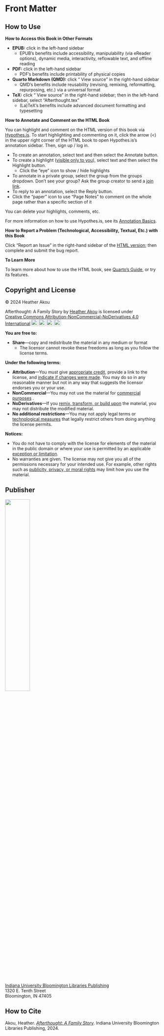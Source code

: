 # Front Matter 

## How to Use

::: {.content-visible unless-format="pdf" unless-format="epub"}

**How to Access this Book in Other Formats**

- **EPUB:** click <i class="bi bi-download"></i> in the left-hand sidebar
    - EPUB's benefits include accessibility, manipulability (via eReader options), dynamic media, interactivity, reflowable text, and offline reading
- **PDF:** click <i class="bi bi-download"></i> in the left-hand sidebar
    - PDF's benefits include printability of physical copies
- **Quarto Markdown (QMD):** click "<i class="bi bi-github"></i> View source" in the right-hand sidebar
    - QMD's benefits include reusability (revising, remixing, reformatting, repurposing, etc.) via a universal format
- **TeX:** click "<i class="bi bi-github"></i> View source" in the right-hand sidebar; then in the left-hand sidebar, select "Afterthought.tex"
    - (La)TeX's benefits include advanced document formatting and typesetting 

**How to Annotate and Comment on the HTML Book**

You can highlight and comment on the HTML version of this book via [Hypothes.is](https://web.hypothes.is/). To start highlighting and commenting on it, click the arrow (<) in the upper right corner of the HTML book to open Hypothes.is's annotation sidebar. Then, sign up / log in. 

- To create an annotation, select text and then select the Annotate button.
- To create a highlight ([visible only to you](https://web.hypothes.is/help/why-are-highlights-private-by-default/)), select text and then select the Highlight button.
    - Click the "eye" icon to show / hide highlights
- To annotate in a private group, select the group from the groups dropdown. Don't see your group? Ask the group creator to send a [join link](https://web.hypothes.is/help/how-to-join-a-private-group/).
- To reply to an annotation, select the Reply button.
- Click the "paper" icon to use "Page Notes" to comment on the whole page rather than a specific section of it

You can delete your highlights, comments, etc. 

For more information on how to use Hypothes.is, see its [Annotation Basics](https://web.hypothes.is/help/annotation-basics/).  

:::

**How to Report a Problem (Technological, Accessibility, Textual, Etc.) with this Book**

Click "Report an Issue" in the right-hand sidebar of the [HTML version](https://iulibscholcomm.github.io/afterthought/); then complete and submit the bug report.  

::: {.content-visible unless-format="pdf" unless-format="epub"}

**To Learn More**

To learn more about how to use the HTML book, see [Quarto's Guide](https://quarto.org/docs/guide/), or try its features.

:::

::: {.content-visible unless-format="pdf"}

## Copyright and License

&copy; 2024 Heather Akou\

<p xmlns:cc="http://creativecommons.org/ns#" xmlns:dct="http://purl.org/dc/terms/"><span property="dct:title">Afterthought: A Family Story</span> by <a rel="cc:attributionURL dct:creator" property="cc:attributionName" href="https://www.heatherakou.net/">Heather Akou</a> is licensed under <a href="https://creativecommons.org/licenses/by-nc-nd/4.0/?ref=chooser-v1" target="_blank" rel="license noopener noreferrer" style="display:inline-block;">Creative Commons Attribution-NonCommercial-NoDerivatives 4.0 International<img style="height:22px!important;margin-left:3px;vertical-align:text-bottom;" src="https://mirrors.creativecommons.org/presskit/icons/cc.svg?ref=chooser-v1" alt="creative commons icon"><img style="height:22px!important;margin-left:3px;vertical-align:text-bottom;" src="https://mirrors.creativecommons.org/presskit/icons/by.svg?ref=chooser-v1" alt="attribution icon"><img style="height:22px!important;margin-left:3px;vertical-align:text-bottom;" src="https://mirrors.creativecommons.org/presskit/icons/nc.svg?ref=chooser-v1" alt="non-commercial icon"><img style="height:22px!important;margin-left:3px;vertical-align:text-bottom;" src="https://mirrors.creativecommons.org/presskit/icons/nd.svg?ref=chooser-v1" alt="no derivatives icon"></a></p>

**You are free to:**

- **Share**---copy and redistribute the material in any medium or format
    - The licensor cannot revoke these freedoms as long as you follow the license terms.  

**Under the following terms:**

- **Attribution**---You must give [appropriate credit](https://creativecommons.org/licenses/by-nc-nd/4.0/?ref=chooser-v1#ref-appropriate-credit), provide a link to the license, and [indicate if changes were made](https://creativecommons.org/licenses/by-nc-nd/4.0/?ref=chooser-v1#ref-indicate-changes). You may do so in any reasonable manner but not in any way that suggests the licensor endorses you or your use.  
- **NonCommercial**---You may not use the material for [commercial purposes](https://creativecommons.org/licenses/by-nc-nd/4.0/?ref=chooser-v1#ref-commercial-purposes) .
- **NoDerivatives**---If you [remix, transform, or build upon](https://creativecommons.org/licenses/by-nc-nd/4.0/?ref=chooser-v1#ref-some-kinds-of-mods) the material, you may not distribute the modified material.  
- **No additional restrictions**---You may not apply legal terms or [technological measures](https://creativecommons.org/licenses/by-nc-nd/4.0/?ref=chooser-v1#ref-technological-measures) that legally restrict others from doing anything the license permits.

**Notices:**

- You do not have to comply with the license for elements of the material in the public domain or where your use is permitted by an applicable [exception or limitation](https://creativecommons.org/licenses/by-nc-nd/4.0/?ref=chooser-v1#ref-exception-or-limitation).
- No warranties are given. The license may not give you all of the permissions necessary for your intended use. For example, other rights such as [publicity, privacy, or moral rights](https://creativecommons.org/licenses/by-nc-nd/4.0/?ref=chooser-v1#ref-publicity-privacy-or-moral-rights) may limit how you use the material.

## Publisher

![](images/iublpub_logo.png){fig-alt="Logo of Indiana University Bloomington Libraries Publishing" width="40%"}\

[Indiana University Bloomington Libraries Publishing](https://libraries.indiana.edu/publishing-grey-literature)\
1320 E. Tenth Street\
Bloomington, IN 47405

:::

## How to Cite

Akou, Heather. [*Afterthought: A Family Story*](https://doi.org/10.5967/rc90-k143). Indiana University Bloomington Libraries Publishing, 2024.
